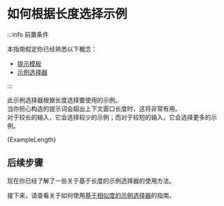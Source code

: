 # 如何根据长度选择示例

:::info 前置条件

本指南假定你已经熟悉以下概念：

- [提示模板](/docs/concepts/prompt_templates)
- [示例选择器](/docs/how_to/example_selectors)

:::

此示例选择器根据长度选择要使用的示例。  
当你担心构造的提示词会超出上下文窗口长度时，这将非常有用。  
对于较长的输入，它会选择较少的示例；而对于较短的输入，它会选择更多的示例。


<CodeBlock language="typescript">{ExampleLength}</CodeBlock>

## 后续步骤

现在你已经了解了一些关于基于长度的示例选择器的使用方法。

接下来，请查看关于如何使用[基于相似度的示例选择器](/docs/how_to/example_selectors_similarity)的指南。